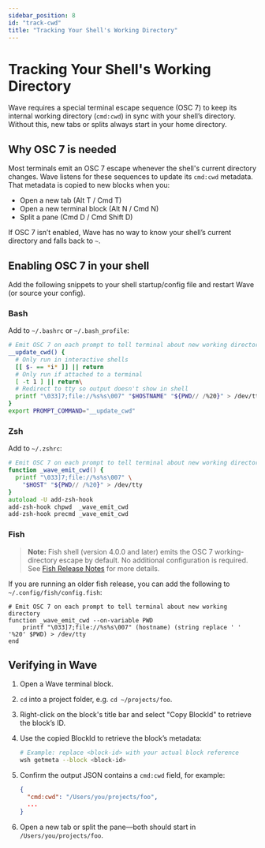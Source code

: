 ```yaml
---
sidebar_position: 8
id: "track-cwd"
title: "Tracking Your Shell's Working Directory"
---
```


# Tracking Your Shell's Working Directory

Wave requires a special terminal escape sequence (OSC 7) to keep its internal working directory (`cmd:cwd`) in sync with your shell’s directory. Without this, new tabs or splits always start in your home directory.

## Why OSC 7 is needed

Most terminals emit an OSC 7 escape whenever the shell's current directory changes. Wave listens for these sequences to update its `cmd:cwd` metadata. That metadata is copied to new blocks when you:

- Open a new tab (Alt T / Cmd T)
- Open a new terminal block (Alt N / Cmd N)
- Split a pane (Cmd D / Cmd Shift D)

If OSC 7 isn’t enabled, Wave has no way to know your shell’s current directory and falls back to `~`.

## Enabling OSC 7 in your shell

Add the following snippets to your shell startup/config file and restart Wave (or source your config).

### Bash

Add to `~/.bashrc` or `~/.bash_profile`:

```bash
# Emit OSC 7 on each prompt to tell terminal about new working directory
__update_cwd() {
  # Only run in interactive shells
  [[ $- == *i* ]] || return
  # Only run if attached to a terminal
  [ -t 1 ] || return\
  # Redirect to tty so output doesn't show in shell
  printf "\033]7;file://%s%s\007" "$HOSTNAME" "${PWD// /%20}" > /dev/tty
}
export PROMPT_COMMAND="__update_cwd"
```

### Zsh

Add to `~/.zshrc`:

```zsh
# Emit OSC 7 on each prompt to tell terminal about new working directory
function _wave_emit_cwd() {
  printf "\033]7;file://%s%s\007" \
    "$HOST" "${PWD// /%20}" > /dev/tty
}
autoload -U add-zsh-hook
add-zsh-hook chpwd  _wave_emit_cwd
add-zsh-hook precmd _wave_emit_cwd
```

### Fish

> **Note:** Fish shell (version 4.0.0 and later) emits the OSC 7 working-directory escape by default. No additional configuration is required. See [Fish Release Notes](https://fishshell.com/docs/current/relnotes.html#improved-terminal-support) for more details.

If you are running an older fish release, you can add the following to `~/.config/fish/config.fish`:

```fish
# Emit OSC 7 on each prompt to tell terminal about new working directory
function _wave_emit_cwd --on-variable PWD
    printf "\033]7;file://%s%s\007" (hostname) (string replace ' ' '%20' $PWD) > /dev/tty
end
```

## Verifying in Wave

1. Open a Wave terminal block.
2. `cd` into a project folder, e.g. `cd ~/projects/foo`.
3. Right-click on the block's title bar and select "Copy BlockId" to retrieve the block’s ID.
4. Use the copied BlockId to retrieve the block’s metadata:

   ```bash
   # Example: replace <block-id> with your actual block reference
   wsh getmeta --block <block-id>
   ```

5. Confirm the output JSON contains a `cmd:cwd` field, for example:

   ```json
   {
     "cmd:cwd": "/Users/you/projects/foo",
     ...
   }
   ```

6. Open a new tab or split the pane—both should start in `/Users/you/projects/foo`.
